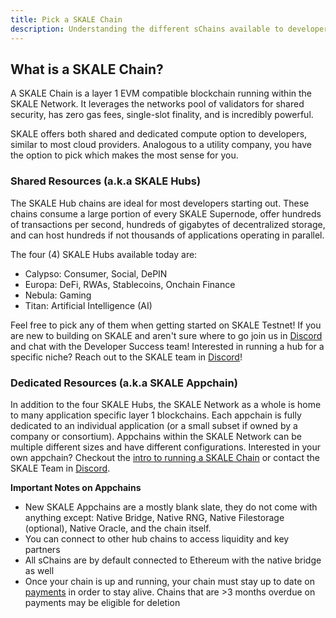 ```yaml
---
title: Pick a SKALE Chain
description: Understanding the different sChains available to developers
---
```


## What is a SKALE Chain?

A SKALE Chain is a layer 1 EVM compatible blockchain running within the SKALE Network. It leverages the networks pool of validators for shared security, has zero gas fees, single-slot finality, and is incredibly powerful.

SKALE offers both shared and dedicated compute option to developers, similar to most cloud providers. Analogous to a utility company, you have the option to pick which makes the most sense for you.

### Shared Resources (a.k.a SKALE Hubs)

The SKALE Hub chains are ideal for most developers starting out. These chains consume a large portion of every SKALE Supernode, offer hundreds of transactions per second, hundreds of gigabytes of decentralized storage, and can host hundreds if not thousands of applications operating in parallel.

The four (4) SKALE Hubs available today are:

- Calypso: Consumer, Social, DePIN
- Europa: DeFi, RWAs, Stablecoins, Onchain Finance
- Nebula: Gaming
- Titan: Artificial Intelligence (AI)

Feel free to pick any of them when getting started on SKALE Testnet! If you are new to building on SKALE and aren't sure where to go
join us in [Discord](https://discord.gg/skale) and chat with the Developer Success team! Interested in running a hub for a specific niche?
Reach out to the SKALE team in [Discord](https://discord.gg/skale)!

### Dedicated Resources (a.k.a SKALE Appchain)

In addition to the four SKALE Hubs, the SKALE Network as a whole is home to many application specific layer 1 blockchains.
Each appchain is fully dedicated to an individual application (or a small subset if owned by a company or consortium). Appchains
within the SKALE Network can be multiple different sizes and have different configurations. Interested in your own appchain? 
Checkout the [intro to running a SKALE Chain](/run-a-skale-chain/intro-to-schains) or contact the SKALE Team in [Discord](https://discord.gg/skale).

**Important Notes on Appchains**
- New SKALE Appchains are a mostly blank slate, they do not come with anything except: Native Bridge, Native RNG, Native Filestorage (optional), Native Oracle, and the chain itself.
- You can connect to other hub chains to access liquidity and key partners
- All sChains are by default connected to Ethereum with the native bridge as well
- Once your chain is up and running, your chain must stay up to date on [payments](/run-a-skale-chain/pricing-and-payments) in order to stay alive. Chains
that are >3 months overdue on payments may be eligible for deletion
